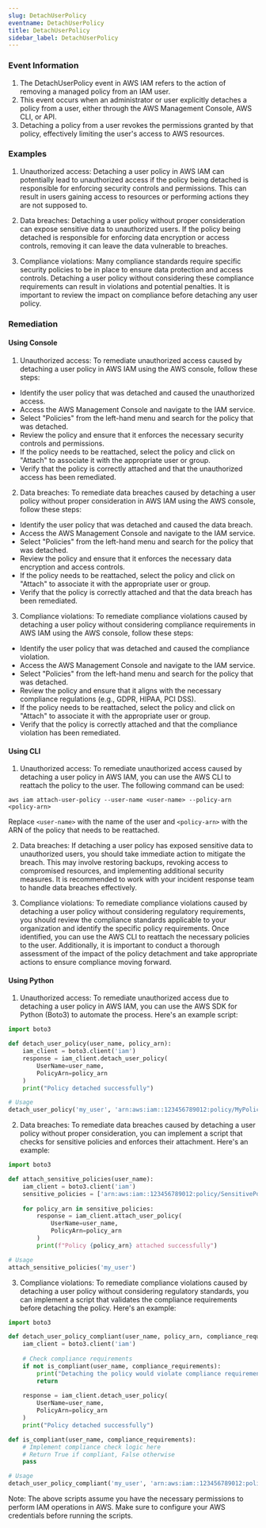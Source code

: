 ```yaml
--- 
slug: DetachUserPolicy
eventname: DetachUserPolicy
title: DetachUserPolicy
sidebar_label: DetachUserPolicy
---
```

                       
### Event Information

1. The DetachUserPolicy event in AWS IAM refers to the action of removing a managed policy from an IAM user.
2. This event occurs when an administrator or user explicitly detaches a policy from a user, either through the AWS Management Console, AWS CLI, or API.
3. Detaching a policy from a user revokes the permissions granted by that policy, effectively limiting the user's access to AWS resources.


### Examples

1. Unauthorized access: Detaching a user policy in AWS IAM can potentially lead to unauthorized access if the policy being detached is responsible for enforcing security controls and permissions. This can result in users gaining access to resources or performing actions they are not supposed to.

2. Data breaches: Detaching a user policy without proper consideration can expose sensitive data to unauthorized users. If the policy being detached is responsible for enforcing data encryption or access controls, removing it can leave the data vulnerable to breaches.

3. Compliance violations: Many compliance standards require specific security policies to be in place to ensure data protection and access controls. Detaching a user policy without considering these compliance requirements can result in violations and potential penalties. It is important to review the impact on compliance before detaching any user policy.

### Remediation

#### Using Console

1. Unauthorized access: To remediate unauthorized access caused by detaching a user policy in AWS IAM using the AWS console, follow these steps:

- Identify the user policy that was detached and caused the unauthorized access.
- Access the AWS Management Console and navigate to the IAM service.
- Select "Policies" from the left-hand menu and search for the policy that was detached.
- Review the policy and ensure that it enforces the necessary security controls and permissions.
- If the policy needs to be reattached, select the policy and click on "Attach" to associate it with the appropriate user or group.
- Verify that the policy is correctly attached and that the unauthorized access has been remediated.

2. Data breaches: To remediate data breaches caused by detaching a user policy without proper consideration in AWS IAM using the AWS console, follow these steps:

- Identify the user policy that was detached and caused the data breach.
- Access the AWS Management Console and navigate to the IAM service.
- Select "Policies" from the left-hand menu and search for the policy that was detached.
- Review the policy and ensure that it enforces the necessary data encryption and access controls.
- If the policy needs to be reattached, select the policy and click on "Attach" to associate it with the appropriate user or group.
- Verify that the policy is correctly attached and that the data breach has been remediated.

3. Compliance violations: To remediate compliance violations caused by detaching a user policy without considering compliance requirements in AWS IAM using the AWS console, follow these steps:

- Identify the user policy that was detached and caused the compliance violation.
- Access the AWS Management Console and navigate to the IAM service.
- Select "Policies" from the left-hand menu and search for the policy that was detached.
- Review the policy and ensure that it aligns with the necessary compliance regulations (e.g., GDPR, HIPAA, PCI DSS).
- If the policy needs to be reattached, select the policy and click on "Attach" to associate it with the appropriate user or group.
- Verify that the policy is correctly attached and that the compliance violation has been remediated.

#### Using CLI

1. Unauthorized access: To remediate unauthorized access caused by detaching a user policy in AWS IAM, you can use the AWS CLI to reattach the policy to the user. The following command can be used:

```
aws iam attach-user-policy --user-name <user-name> --policy-arn <policy-arn>
```

Replace `<user-name>` with the name of the user and `<policy-arn>` with the ARN of the policy that needs to be reattached.

2. Data breaches: If detaching a user policy has exposed sensitive data to unauthorized users, you should take immediate action to mitigate the breach. This may involve restoring backups, revoking access to compromised resources, and implementing additional security measures. It is recommended to work with your incident response team to handle data breaches effectively.

3. Compliance violations: To remediate compliance violations caused by detaching a user policy without considering regulatory requirements, you should review the compliance standards applicable to your organization and identify the specific policy requirements. Once identified, you can use the AWS CLI to reattach the necessary policies to the user. Additionally, it is important to conduct a thorough assessment of the impact of the policy detachment and take appropriate actions to ensure compliance moving forward.

#### Using Python

1. Unauthorized access: To remediate unauthorized access due to detaching a user policy in AWS IAM, you can use the AWS SDK for Python (Boto3) to automate the process. Here's an example script:

```python
import boto3

def detach_user_policy(user_name, policy_arn):
    iam_client = boto3.client('iam')
    response = iam_client.detach_user_policy(
        UserName=user_name,
        PolicyArn=policy_arn
    )
    print("Policy detached successfully")

# Usage
detach_user_policy('my_user', 'arn:aws:iam::123456789012:policy/MyPolicy')
```

2. Data breaches: To remediate data breaches caused by detaching a user policy without proper consideration, you can implement a script that checks for sensitive policies and enforces their attachment. Here's an example:

```python
import boto3

def attach_sensitive_policies(user_name):
    iam_client = boto3.client('iam')
    sensitive_policies = ['arn:aws:iam::123456789012:policy/SensitivePolicy1', 'arn:aws:iam::123456789012:policy/SensitivePolicy2']
    
    for policy_arn in sensitive_policies:
        response = iam_client.attach_user_policy(
            UserName=user_name,
            PolicyArn=policy_arn
        )
        print(f"Policy {policy_arn} attached successfully")

# Usage
attach_sensitive_policies('my_user')
```

3. Compliance violations: To remediate compliance violations caused by detaching a user policy without considering regulatory standards, you can implement a script that validates the compliance requirements before detaching the policy. Here's an example:

```python
import boto3

def detach_user_policy_compliant(user_name, policy_arn, compliance_requirements):
    iam_client = boto3.client('iam')
    
    # Check compliance requirements
    if not is_compliant(user_name, compliance_requirements):
        print("Detaching the policy would violate compliance requirements")
        return
    
    response = iam_client.detach_user_policy(
        UserName=user_name,
        PolicyArn=policy_arn
    )
    print("Policy detached successfully")

def is_compliant(user_name, compliance_requirements):
    # Implement compliance check logic here
    # Return True if compliant, False otherwise
    pass

# Usage
detach_user_policy_compliant('my_user', 'arn:aws:iam::123456789012:policy/MyPolicy', ['GDPR', 'HIPAA', 'PCI DSS'])
```

Note: The above scripts assume you have the necessary permissions to perform IAM operations in AWS. Make sure to configure your AWS credentials before running the scripts.


 